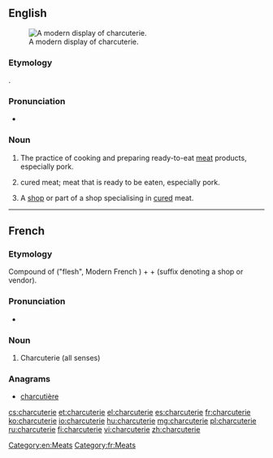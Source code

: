 ==English==
{{wikipedia}}
[[Image:Modern Charcuterie display.jpg|thumb|A modern display of charcuterie.]]

===Etymology===
{{borrowing|fr|charcuterie}}.

===Pronunciation===
* {{IPA|/ʃɑrˌkutəˈri/|/ʃɑrˈkutəri/}}
{{rfap|UK|UK}}
{{rfap|US|US}}

===Noun===
{{en-noun|s|-}}

# {{context|uncountable|lang=en}} The practice of cooking and preparing ready-to-eat [[meat]] products, especially pork.
# {{context|uncountable|lang=en}} cured meat; meat that is ready to be eaten, especially pork.
# {{context|countable|lang=en}} A [[shop]] or part of a shop specialising in [[cured]] meat.

[[Category:en:Meats]]

----

==French==

===Etymology===
Compound of {{etyl|fro|fr}} {{term|char|lang=fro}} ("flesh", Modern French {{term|chair|lang=fr}}) + {{term|cuit||cooked|lang=fr}} + {{term|-erie|lang=fr}} (suffix denoting a shop or vendor).

===Pronunciation===
* {{IPA|/ʃaʁkytəʁi/|lang=fr}}

===Noun===
{{fr-noun|f}}

# Charcuterie (all senses)

===Anagrams===
* [[charcutière#French|charcutière]]

[[Category:fr:Meats]]

[[cs:charcuterie]]
[[et:charcuterie]]
[[el:charcuterie]]
[[es:charcuterie]]
[[fr:charcuterie]]
[[ko:charcuterie]]
[[io:charcuterie]]
[[hu:charcuterie]]
[[mg:charcuterie]]
[[pl:charcuterie]]
[[ru:charcuterie]]
[[fi:charcuterie]]
[[vi:charcuterie]]
[[zh:charcuterie]]